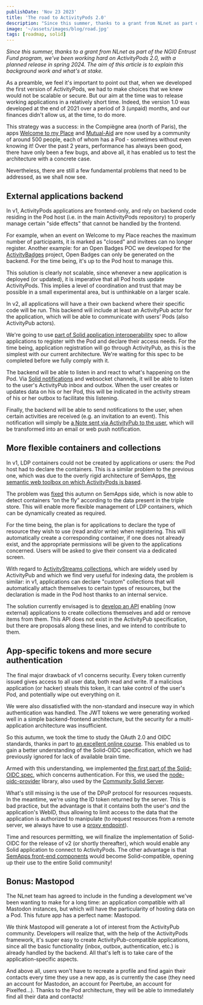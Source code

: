 ```yaml
---
publishDate: 'Nov 23 2023'
title: 'The road to ActivityPods 2.0'
description: "Since this summer, thanks to a grant from NLnet as part of the NGI0 Entrust Fund program, we've been working hard on ActivityPods 2.0, with a planned release in spring 2024. The aim of this article is to explain this background work and what's at stake."
image: '~/assets/images/blog/road.jpg'
tags: [roadmap, solid]
---
```



_Since this summer, thanks to a grant from NLnet as part of the NGI0 Entrust Fund program, we've been working hard on ActivityPods 2.0, with a planned release in spring 2024. The aim of this article is to explain this background work and what's at stake._

As a preamble, we feel it's important to point out that, when we developed the first version of ActivityPods, we had to make choices that we knew would not be scalable or secure. But our aim at the time was to release working applications in a relatively short time. Indeed, the version 1.0 was developed at the end of 2021 over a period of 3 (unpaid) months, and our finances didn't allow us, at the time, to do more.

This strategy was a success: in the Compiègne area (north of Paris), the apps [Welcome to my Place](https://welcometomyplace.org) and [Mutual-Aid](https://mutual-aid.app) are now used by a community of around 500 people, each of whom has a Pod - sometimes without even knowing it! Over the past 2 years, performance has always been good, there have only been a few bugs, and above all, it has enabled us to test the architecture with a concrete case.

Nevertheless, there are still a few fundamental problems that need to be addressed, as we shall now see.

## External applications backend

In v1, ActivityPods applications are frontend-only, and rely on backend code residing in the Pod host (i.e. in the main ActivityPods repository) to properly manage certain "side effects" that cannot be handled by the frontend.

For example, when an event on Welcome to my Place reaches the maximum number of participants, it is marked as "closed" and invitees can no longer register. Another example: for an Open Badges POC we developed for the [ActivityBadges](https://activitybadges.org) project, Open Badges can only be generated on the backend. For the time being, it's up to the Pod host to manage this.

This solution is clearly not scalable, since whenever a new application is deployed (or updated), it is imperative that all Pod hosts update ActivityPods. This implies a level of coordination and trust that may be possible in a small experimental area, but is unthinkable on a larger scale.

In v2, all applications will have a their own backend where their specific code will be run. This backend will include at least an ActivityPub actor for the application, which will be able to communicate with users’ Pods (also ActivityPub actors).

We're going to use [part of Solid application interoperability](../specs/solid#application-interoperability-) spec to allow applications to register with the Pod and declare their access needs. For the time being, application registration will go through ActivityPub, as this is the simplest with our current architecture. We're waiting for this spec to be completed before we fully comply with it.

The backend will be able to listen in and react to what's happening on the Pod. Via [Solid notifications](https://solid.github.io/notifications/protocol) and websocket channels, it will be able to listen to the user's ActivityPub inbox and outbox. When the user creates or updates data on his or her Pod, this will be indicated in the activity stream of his or her outbox to facilitate this listening.

Finally, the backend will be able to send notifications to the user, when certain activities are received (e.g. an invitation to an event). This notification will simply be [a Note sent via ActivityPub to the user](../specs/activitypods#notifications), which will be transformed into an email or web push notification.

## More flexible containers and collections

In v1, LDP containers could not be created by applications or users: the Pod host had to declare the containers. This is a similar problem to the previous one, which was due to the overly rigid architecture of SemApps, [the semantic web toolbox on which ActivityPods is based](the-history-of-semapps-and-future-of-activitypods).

The problem was [fixed](https://github.com/assemblee-virtuelle/semapps/pull/1151) this autumn on SemApps side, which is now able to detect containers “on the fly” according to the data present in the triple store. This will enable more flexible management of LDP containers, which can be dynamically created as required.

For the time being, the plan is for applications to declare the type of resource they wish to use (read and/or write) when registering. This will automatically create a corresponding container, if one does not already exist, and the appropriate permissions will be given to the applications concerned. Users will be asked to give their consent via a dedicated screen.

<ImageCaption src={authScreen.src} label="The authorization screen in ActivityPods 2.0" />

With regard to [ActivityStreams collections](https://www.w3.org/TR/activitystreams-core/#collections), which are widely used by ActivityPub and which we find very useful for indexing data, the problem is similar: in v1, applications can declare "custom" collections that will automatically attach themselves to certain types of resources, but the declaration is made in the Pod host thanks to an internal service.

The solution currently envisaged is to [develop an API](../specs/activitypods#collections-api) enabling (now external) applications to create collections themselves and add or remove items from them. This API does not exist in the ActivityPub specification, but there are proposals along these lines, and we intend to contribute to them.

## App-specific tokens and more secure authentication

The final major drawback of v1 concerns security. Every token currently issued gives access to all user data, both read and write. If a malicious application (or hacker) steals this token, it can take control of the user's Pod, and potentially wipe out everything on it.

We were also dissatisfied with the non-standard and insecure way in which authentication was handled. The JWT tokens we were generating worked well in a simple backend-frontend architecture, but the security for a multi-application architecture was insufficient.

So this autumn, we took the time to study the OAuth 2.0 and OIDC standards, thanks in part to [an excellent online course](https://www.udemy.com/course/oauth-2-simplified). This enabled us to gain a better understanding of the Solid-OIDC specification, which we had previously ignored for lack of available brain time.

Armed with this understanding, we implemented [the first part of the Solid-OIDC spec](https://solidproject.org/TR/oidc-primer#authorization-code-pkce-flow), which concerns authentication. For this, we used the [node-oidc-provider](https://github.com/panva/node-oidc-provider) library, also used by the [Community Solid Server](https://github.com/CommunitySolidServer/CommunitySolidServer).

<ImageCaption src={solidOidcFlow.src} label="Just a little part of the Solid-OIDC flow..." />

What's still missing is the use of the DPoP protocol for resources requests. In the meantime, we're using the ID token returned by the server. This is bad practice, but the advantage is that it contains both the user's _and_ the application's WebID, thus allowing to limit access to the data that the application is authorized to manipulate (to request resources from a remote server, we always have to use a [proxy endpoint](../specs/activitypods#proxy-endpoint-with-non-get-methods)).

Time and resources permitting, we will finalize the implementation of Solid-OIDC for the release of v2 (or shortly thereafter), which would enable any Solid application to connect to ActivityPods. The other advantage is that [SemApps front-end components](https://semapps.org/docs/frontend) would become Solid-compatible, opening up their use to the entire Solid community!

## Bonus: Mastopod

The NLnet team has agreed to include in the funding a development we've been wanting to make for a long time: an application compatible with all Mastodon instances, but which will have the particularity of hosting data on a Pod. This future app has a perfect name: Mastopod.

<ImageCaption src={mastopod.src} label="A Mastopod, according to generative AI" />

We think Mastopod will generate a lot of interest from the ActivityPub community. Developers will realize that, with the help of the ActivityPods framework, it's super easy to create ActivityPub-compatible applications, since all the basic functionality (inbox, outbox, authentication, etc.) is already handled by the backend. All that's left is to take care of the application-specific aspects.

And above all, users won't have to recreate a profile and find again their contacts every time they use a new app, as is currently the case (they need an account for Mastodon, an account for Peertube, an account for Pixelfed...). Thanks to the Pod architecture, they will be able to immediately find all their data and contacts!

